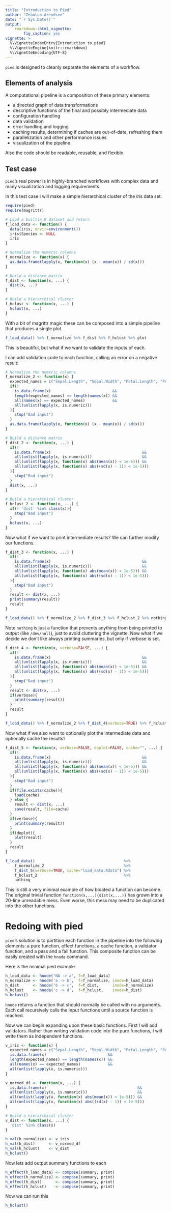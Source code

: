 ```yaml
---
title: "Introduction to Pied"
author: "Zebulun Arendsee"
date: "`r Sys.Date()`"
output:
    rmarkdown::html_vignette:
        fig_caption: yes
vignette: >
  %\VignetteIndexEntry{Introduction to pied}
  %\VignetteEngine{knitr::rmarkdown}
  %\VignetteEncoding{UTF-8}
---
```


`pied` is designed to cleanly separate the elements of a workflow.

## Elements of analysis

A computational pipeline is a composition of these primary elements:

 * a directed graph of data transformations
 * descriptive functions of the final and possibly intermediate data
 * configuration handling
 * data validation
 * error handling and logging
 * caching results, determining if caches are out-of-date, refreshing them
 * parallelization and other performance issues
 * visualization of the pipeline

Also the code should be readable, reusable, and flexible.

## Test case

`pied`'s real power is in highly-branched workflows with complex data and
many visualization and logging requirements.

In this test case I will make a simple hierarchical cluster of the iris data
set.

```r
require(pied)
require(magrittr)
```


```r
# Load a builtin R dataset and return
f_load_data <- function() {
  data(iris, envir=environment()) 
  iris$Species <- NULL
  iris
}

# Normalize the numeric columns
f_normalize <- function(x) {
  as.data.frame(lapply(x, function(x) (x - mean(x)) / sd(x))) 
}

# Build a distance matrix
f_dist <- function(x, ...) {
  dist(x, ...)
}

# Build a hierarchical cluster
f_hclust <- function(x, ...) {
  hclust(x, ...)
}
```

With a bit of magrittr magic these can be composed into a simple pipeline that
produces a single plot.

```r
f_load_data() %>% f_normalize %>% f_dist %>% f_hclust %>% plot
```

This is beautiful, but what if we want to validate the inputs of each.

I can add validation code to each function, calling an error on a negative
result:

```r
# Normalize the numeric columns
f_normalize_2 <- function(x) {
  expected_names = c("Sepal.Length", "Sepal.Width", "Petal.Length", "Petal.Width")
  if(!
    is.data.frame(x)                           &&
    length(expected_names) == length(names(x)) &&
    all(names(x) == expected_names)            &&
    all(unlist(lapply(x, is.numeric)))
  ){
    stop("Bad input")
  }
  as.data.frame(lapply(x, function(x) (x - mean(x)) / sd(x))) 
}

# Build a distance matrix
f_dist_2 <- function(x, ...) {
  if(!
    is.data.frame(x)                                        &&
    all(unlist(lapply(x, is.numeric)))                      &&
    all(unlist(lapply(x, function(x) abs(mean(x)) < 1e-5))) &&
    all(unlist(lapply(x, function(x) abs((sd(x) - 1)) < 1e-5)))
  ){
    stop("Bad input")
  }
  dist(x, ...)
}

# Build a hierarchical cluster
f_hclust_2 <- function(x, ...) {
  if(! 'dist' %in% class(x)){
    stop("Bad input")
  }
  hclust(x, ...)
}
```

Now what if we want to print intermediate results? We can further modify our
functions.

```r
f_dist_3 <- function(x, ...) {
  if(!
    is.data.frame(x)                                        &&
    all(unlist(lapply(x, is.numeric)))                      &&
    all(unlist(lapply(x, function(x) abs(mean(x)) < 1e-5))) &&
    all(unlist(lapply(x, function(x) abs((sd(x) - 1)) < 1e-5)))
  ){
    stop("Bad input")
  }
  result <- dist(x, ...)
  print(summary(result))
  result
}
```

```r
f_load_data() %>% f_normalize_2 %>% f_dist_3 %>% f_hclust_2 %>% nothing
```

Note `nothing` is just a function that prevents anything from being printed to
output (like `/dev/null`), just to avoid cluttering the vignette. Now what if
we decide we don't like always printing summaries, but only if verbose is set.

```r
f_dist_4 <- function(x, verbose=FALSE, ...) {
  if(!
    is.data.frame(x)                                        &&
    all(unlist(lapply(x, is.numeric)))                      &&
    all(unlist(lapply(x, function(x) abs(mean(x)) < 1e-5))) &&
    all(unlist(lapply(x, function(x) abs((sd(x) - 1)) < 1e-5)))
  ){
    stop("Bad input")
  }
  result <- dist(x, ...)
  if(verbose){
    print(summary(result))
  }
  result
}
```

```r
f_load_data() %>% f_normalize_2 %>% f_dist_4(verbose=TRUE) %>% f_hclust_2 %>% nothing
```

Now what if we also want to optionally plot the intermediate data and
optionally cache the results?

```r
f_dist_5 <- function(x, verbose=FALSE, doplot=FALSE, cache="", ...) {
  if(!
    is.data.frame(x)                                        &&
    all(unlist(lapply(x, is.numeric)))                      &&
    all(unlist(lapply(x, function(x) abs(mean(x)) < 1e-5))) &&
    all(unlist(lapply(x, function(x) abs((sd(x) - 1)) < 1e-5)))
  ){
    stop("Bad input")
  }
  if(file.exists(cache)){
    load(cache)
  } else {
    result <- dist(x, ...)
    save(result, file=cache)
  }
  if(verbose){
    print(summary(result))
  }
  if(doplot){
    plot(result)
  }
  result
}
```

```r
f_load_data()                                       %>%
    f_normalize_2                                   %>%
    f_dist_5(verbose=TRUE, cache="load_data.Rdata") %>%
    f_hclust_2                                      %>%
    nothing
```

This is still a very minimal example of how bloated a function can become. The
original trivial function `function(x,...){dist(x,...)}` has grown into a
20-line unreadable mess. Even worse, this mess may need to be duplicated into
the other functions.

# Redoing with pied

`pied`'s solution is to partition each function in the pipeline into the
following elements: a pure function, effect functions, a cache function, a
validator function, and a pass and a fail function. This composite function can
be easily created with the `hnode` command.

Here is the minimal pied example

```r
h_load_data <- hnode('NA -> a', f=f_load_data)
h_normalize <- hnode('a -> b',  f=f_normalize, inode=h_load_data)
h_dist      <- hnode('b -> c',  f=f_dist,      inode=h_normalize)
h_hclust    <- hnode('c -> d',  f=f_hclust,    inode=h_dist)
h_hclust()
```

`hnode` returns a function that should normally be called with no arguments.
Each call recursively calls the input functions until a source function is
reached.

Now we can begin expanding upon these basic functions. First I will add
validators. Rather than writing validation code into the pure functions, I will
write them as independent functions.

```r
v_iris <- function(x) {
  expected_names = c("Sepal.Length", "Sepal.Width", "Petal.Length", "Petal.Width")
  is.data.frame(x)                           &&
  length(expected_names) == length(names(x)) &&
  all(names(x) == expected_names)            &&
  all(unlist(lapply(x, is.numeric)))
}

v_normed_df <- function(x, ...) {
  is.data.frame(x)                                        &&
  all(unlist(lapply(x, is.numeric)))                      &&
  all(unlist(lapply(x, function(x) abs(mean(x)) < 1e-5))) &&
  all(unlist(lapply(x, function(x) abs((sd(x) - 1)) < 1e-5)))
}

# Build a hierarchical cluster
v_dist <- function(x, ...) {
  'dist' %in% class(x)
}

h_val(h_normalize) <- v_iris
h_val(h_dist)      <- v_normed_df
h_val(h_hclust)    <- v_dist
h_hclust()
```

Now lets add output summary functions to each

```r
h_effect(h_load_data) <- compose(summary, print)
h_effect(h_normalize) <- compose(summary, print)
h_effect(h_dist)      <- compose(summary, print)
h_effect(h_hclust)    <- compose(summary, print)
```

Now we can run this

```r
h_hclust()
```
